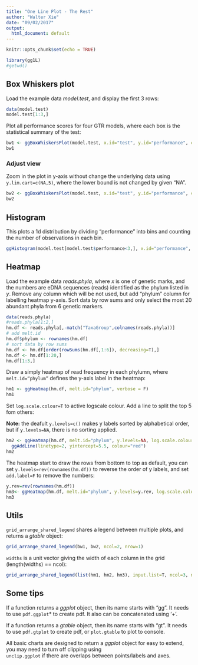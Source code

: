 ```yaml
---
title: "One Line Plot - The Rest"
author: "Walter Xie"
date: "09/02/2017"
output:
  html_document: default
---
```


```r
knitr::opts_chunk$set(echo = TRUE)
```


```r
library(gg1L)
#getwd()
```

## Box Whiskers plot

Load the example data *model.test*, and display the first 3 rows:

```r
data(model.test)
model.test[1:3,]
```

Plot all performance scores for four GTR models, where each box is the statistical summary of the test:

```r
bw1 <- ggBoxWhiskersPlot(model.test, x.id="test", y.id="performance", colour.id="OS", x.text.angle=90, verbose = F)
bw1
```

### Adjust view

Zoom in the plot in y-axis without change the underlying data using <code>y.lim.cart=c(NA,5)</code>, where the lower bound is not changed by given "NA".

```r
bw2 <- ggBoxWhiskersPlot(model.test, x.id="test", y.id="performance", colour.id="OS", x.text.angle=90, y.lim.cart=c(NA,5), verbose = F)
bw2
```
<!--- + expend_limits
Use both <code>bar.pos="fill"</code> and <code>y.trans="per"</code> to create a typical percentage bar chart:

```r
ggBoxWhiskersPlot(model.test, x.id="test", y.id="performance", colour.id="OS", 
                  x.text.angle=90, y.lim.cart=c(NA,5), verbose = F)
```
--->

## Histogram

This plots a 1d distribution by dividing "performance" into bins and counting the number of observations in each bin.

```r
ggHistogram(model.test[model.test$performance<3,], x.id="performance", fill.id="model", binwidth=0.1, x.text.angle=90, verbose=F)
```


## Heatmap

Load the example data *reads.phyla*, where *x* is one of genetic marks, and the numbers are eDNA sequences (reads) identified as the phylum listed in *y*. Remove any column which will be not used, but add "phylum" column for labelling heatmap y-axis. Sort data by row sums and only select the most 20 abundant phyla from 6 genetic markers. 

```r
data(reads.phyla)
#reads.phyla[1:2,]
hm.df <- reads.phyla[,-match("TaxaGroup",colnames(reads.phyla))]
# add melt.id
hm.df$phylum <- rownames(hm.df)
# sort data by row sums
hm.df <- hm.df[order(rowSums(hm.df[,1:6]), decreasing=T),]
hm.df <- hm.df[1:20,]
hm.df[1:3,]
```

Draw a simply heatmap of read frequency in each phylumn, where <code>melt.id="phylum"</code> defines the y-axis label in the heatmap: 

```r
hm1 <- ggHeatmap(hm.df, melt.id="phylum", verbose = F)
hm1
```

Set <code>log.scale.colour=T</code> to active logscale colour. 
Add a line to split the top 5 fom others:

**Note:** the deafult <code>y.levels=c()</code> makes y labels sorted by alphabetical order, but if <code>y.levels=NA</code>, there is no sorting applied.

```r
hm2 <- ggHeatmap(hm.df, melt.id="phylum", y.levels=NA, log.scale.colour=T, verbose = F) +
  ggAddLine(linetype=2, yintercept=5.5, colour="red")
hm2
```

The heatmap start to draw the rows from bottom to top as default, you can set <code>y.levels=rev(rownames(hm.df))</code> to reverse the order of y labels, and set <code>add.label=F</code> to remove the numbers:

```r
y.rev=rev(rownames(hm.df))
hm3<- ggHeatmap(hm.df, melt.id="phylum", y.levels=y.rev, log.scale.colour=T, add.label=F, verbose = F)
hm3
```


## Utils

<code>grid_arrange_shared_legend</code> shares a legend between multiple plots, and returns a *gtable* object:

```r
grid_arrange_shared_legend(bw1, bw2, ncol=2, nrow=1)
```

<code>widths</code> is a unit vector giving the width of each column in the grid (length(widths) == ncol):

```r
grid_arrange_shared_legend(list(hm1, hm2, hm3), input.list=T, ncol=3, nrow=1, widths=c(1, 0.1, 0.1))
```

## Some tips

If a function returns a *ggplot* object, then its name starts with "gg". 
It needs to use <code>pdf.ggplot</code>* to create pdf. 
It also can be concatenated using '+'.  
 
If a function returns a *gtable* object, then its name starts with "gt".
It needs to use <code>pdf.gtplot</code> to create pdf, or <code>plot.gtable</code> to plot to console.

All basic charts are designed to return a *ggplot* 
object for easy to extend, you may need to turn off clipping using  
<code>unclip.ggplot</code> if there are overlaps between points/labels and axes.


